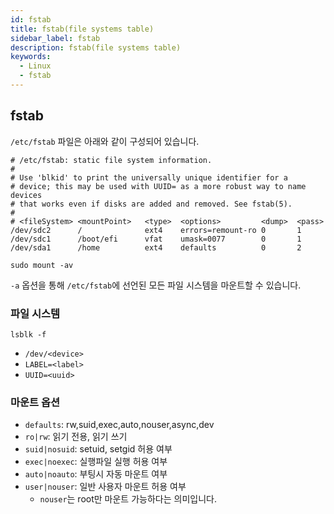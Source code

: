 ```yaml
---
id: fstab
title: fstab(file systems table)
sidebar_label: fstab
description: fstab(file systems table)
keywords:
  - Linux
  - fstab
---
```


## fstab

`/etc/fstab` 파일은 아래와 같이 구성되어 있습니다.

```shell
# /etc/fstab: static file system information.
#
# Use 'blkid' to print the universally unique identifier for a
# device; this may be used with UUID= as a more robust way to name devices
# that works even if disks are added and removed. See fstab(5).
#
# <fileSystem> <mountPoint>   <type>  <options>         <dump>  <pass>
/dev/sdc2      /              ext4    errors=remount-ro 0       1
/dev/sdc1      /boot/efi      vfat    umask=0077        0       1
/dev/sda1      /home          ext4    defaults          0       2
```

```shell
sudo mount -av
```

`-a` 옵션을 통해 `/etc/fstab`에 선언된 모든 파일 시스템을 마운트할 수 있습니다.

### 파일 시스템

```shell
lsblk -f
```

- `/dev/<device>`
- `LABEL=<label>`
- `UUID=<uuid>`

### 마운트 옵션

- `defaults`: rw,suid,exec,auto,nouser,async,dev
- `ro|rw`: 읽기 전용, 읽기 쓰기
- `suid|nosuid`: setuid, setgid 허용 여부
- `exec|noexec`: 실행파일 실행 허용 여부
- `auto|noauto`: 부팅시 자동 마운트 여부
- `user|nouser`: 일반 사용자 마운트 허용 여부
  - `nouser`는 root만 마운트 가능하다는 의미입니다.
